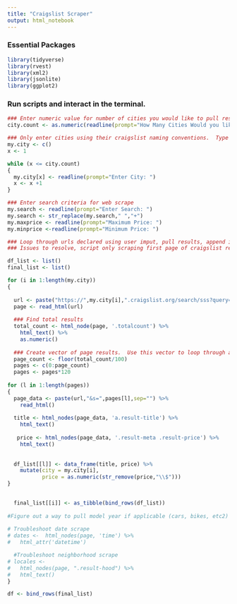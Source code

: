 ```yaml
---
title: "Craigslist Scraper"
output: html_notebook
---
```



### Essential Packages
```r
library(tidyverse)
library(rvest)
library(xml2)
library(jsonlite)
library(ggplot2)
```


### Run scripts and interact in the terminal.
```r
### Enter numeric value for number of cities you would like to pull results from
city.count <- as.numeric(readline(prompt="How Many Cities Would you like to search? "))

### Only enter cities using their craigslist naming conventions.  Type 'sfbay' for san francisco
my.city <- c()
x <- 1

while (x <= city.count)
{
  my.city[x] <- readline(prompt="Enter City: ")
  x <- x +1  
}

### Enter search criteria for web scrape
my.search <- readline(prompt="Enter Search: ")
my.search <- str_replace(my.search," ","+")
my.maxprice <- readline(prompt="Maximum Price: ")
my.minprice <-readline(prompt="Minimum Price: ")


```

```r
### Loop through urls declared using user imput, pull results, append into dataframe.
### Issues to resolve, script only scraping first page of craigslist results.  Need to loop through remaining pages based on length of total results.

df_list <- list()
final_list <- list()

for (i in 1:length(my.city))
{
  
  url <- paste("https://",my.city[i],".craigslist.org/search/sss?query=",my.search,"&min_price=",my.minprice,"&max_price=",my.maxprice, sep = "")
  page <- read_html(url)
  
  ### Find total results
  total_count <- html_node(page, '.totalcount') %>% 
    html_text() %>% 
    as.numeric()
  
  ### Create vector of page results.  Use this vector to loop through additional pages and gather data.
  page_count <- floor(total_count/100)
  pages <- c(0:page_count)
  pages <- pages*120
  
for (l in 1:length(pages))
{
  page_data <- paste(url,"&s=",pages[l],sep="") %>% 
    read_html()
  
  title <- html_nodes(page_data, 'a.result-title') %>% 
    html_text() 
  
   price <- html_nodes(page_data, '.result-meta .result-price') %>% 
    html_text() 
   
   
  df_list[[l]] <- data_frame(title, price) %>% 
    mutate(city = my.city[i],
           price = as.numeric(str_remove(price,"\\$")))
}

           
  final_list[[i]] <- as_tibble(bind_rows(df_list))
  
#Figure out a way to pull model year if applicable (cars, bikes, etc2)  
  
# Troubleshoot date scrape
# dates <-  html_nodes(page, 'time') %>%
#   html_attr('datetime')

  #Troubleshoot neighborhood scrape
# locales <-
#   html_nodes(page, ".result-hood") %>%
#   html_text() 
}

df <- bind_rows(final_list)

```

